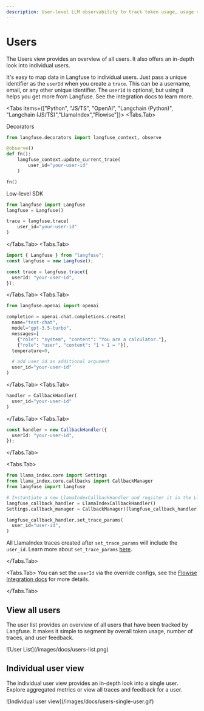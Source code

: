 ```yaml
---
description: User-level LLM observability to track token usage, usage volume and individual user feedback.
---
```


# Users

The Users view provides an overview of all users. It also offers an in-depth look into individual users.

It's easy to map data in Langfuse to individual users. Just pass a unique identifier as the `userId` when you create a `trace`. This can be a username, email, or any other unique identifier. The `userId` is optional, but using it helps you get more from Langfuse. See the integration docs to learn more.

<Tabs items={["Python", "JS/TS", "OpenAI", "Langchain (Python)", "Langchain (JS/TS)","LlamaIndex","Flowise"]}>
<Tabs.Tab>

Decorators

```python
from langfuse.decorators import langfuse_context, observe

@observe()
def fn():
    langfuse_context.update_current_trace(
        user_id="your-user-id"
    )

fn()
```

Low-level SDK

```python
from langfuse import Langfuse
langfuse = Langfuse()

trace = langfuse.trace(
    user_id="your-user-id"
)
```

</Tabs.Tab>
<Tabs.Tab>

```typescript
import { Langfuse } from "langfuse";
const langfuse = new Langfuse();

const trace = langfuse.trace({
  userId: "your-user-id",
});
```

</Tabs.Tab>
<Tabs.Tab>

```python
from langfuse.openai import openai

completion = openai.chat.completions.create(
  name="test-chat",
  model="gpt-3.5-turbo",
  messages=[
    {"role": "system", "content": "You are a calculator."},
    {"role": "user", "content": "1 + 1 = "}],
  temperature=0,

  # add user_id as additional argument
  user_id="your-user-id"
)
```

</Tabs.Tab>
<Tabs.Tab>

```python
handler = CallbackHandler(
  user_id="your-user-id"
)
```

</Tabs.Tab>
<Tabs.Tab>

```typescript
const handler = new CallbackHandler({
  userId: "your-user-id",
});
```

</Tabs.Tab>

<Tabs.Tab>

```python
from llama_index.core import Settings
from llama_index.core.callbacks import CallbackManager
from langfuse import langfuse

# Instantiate a new LlamaIndexCallbackHandler and register it in the LlamaIndex Settings
langfuse_callback_handler = LlamaIndexCallbackHandler()
Settings.callback_manager = CallbackManager([langfuse_callback_handler])

langfuse_callback_handler.set_trace_params(
  user_id="user-id",
)
```

All LlamaIndex traces created after `set_trace_params` will include the `user_id`. Learn more about `set_trace_params` [here](/docs/integrations/llama-index/get-started#set-trace-params).

</Tabs.Tab>

<Tabs.Tab>
You can set the `userId` via the override configs, see the [Flowise Integration docs](/docs/flowise) for more details.

</Tabs.Tab>

</Tabs>

## View all users

The user list provides an overview of all users that have been tracked by Langfuse. It makes it simple to segment by overall token usage, number of traces, and user feedback.

<Frame>![User List](/images/docs/users-list.png)</Frame>

## Individual user view

The individual user view provides an in-depth look into a single user. Explore aggregated metrics or view all traces and feedback for a user.

<Frame>![Individual user view](/images/docs/users-single-user.gif)</Frame>
